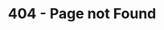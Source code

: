 ---
layout: ../layouts/Content.astro
title: "404 - Page not Found"
header_image: "/img/3dprinter.jpg"
headline: "Page not Found"
sub_headline: "404"
---